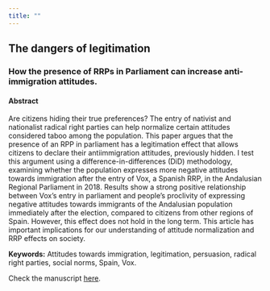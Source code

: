 ```yaml
---
title: ""
---
```


## The dangers of legitimation

### How the presence of RRPs in Parliament can increase anti-immigration attitudes.

#### Abstract

Are citizens hiding their true preferences? The entry of nativist and nationalist radical right parties can help
normalize certain attitudes considered taboo among the population. This paper argues that the presence of
an RPP in parliament has a legitimation effect that allows citizens to declare their antiimmigration attitudes,
previously hidden. I test this argument using a difference-in-differences (DiD) methodology, examining
whether the population expresses more negative attitudes towards immigration after the entry of Vox, a
Spanish RRP, in the Andalusian Regional Parliament in 2018. Results show a strong positive relationship
between Vox’s entry in parliament and people’s proclivity of expressing negative attitudes towards immigrants
of the Andalusian population immediately after the election, compared to citizens from other regions of
Spain. However, this effect does not hold in the long term. This article has important implications for our
understanding of attitude normalization and RRP effects on society.

**Keywords:** Attitudes towards immigration, legitimation, persuasion, radical right parties, social norms, Spain, Vox.

Check the manuscript <a href="legitimation_manuscript.pdf#" class="download" title="here">here</a>.